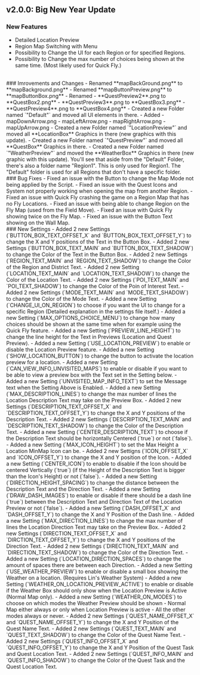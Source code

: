 ## v2.0.0: Big New Year Update

### New Features
- Detailed Location Preview
- Region Map Switching with Menu
- Possibility to Change the UI for each Region or for specified Regions.
- Possibility to Change the max number of choices being shown at the same time. (Most likely used for Quick Fly.)
<br/>
### Imrovements and Changes
- Renamed **mapBackGround.png** to **mapBackground.png**
- Renamed **mapButtonPreview.png** to **mapButtonBox.png**
- Renamed
  - **QuestPreview2**.png to **QuestBox2.png**
  - **QuestPreview3**.png to **QuestBox3.png**
  - **QuestPreview4**.png to **QuestBox4.png**
- Created a new Folder named `"Default"` and moved all UI elements in there.
- Added
  - mapDownArrow.png
  - mapLeftArrow.png
  - mapRightArrow.png
  - mapUpArrow.png
- Created a new Folder named `"LocationPreview"` and moved all **LocationBox** Graphics in there (new graphics with this update).
- Created a new Folder named `"QuestPreview"` and moved all **QuestBox** Graphics in there.
- Created a new Folder named `"WeatherPreview"` and moved the **WeatherBox** Graphics in there (new graphic with this update).
<Callout type="hint">
  You'll see that aside from the "Default" Folder, there's also a folder name "Region1". This is only used for Region1. The "Default" folder is used for all Regions that don't have a specific folder.
</Callout>
<br/>
### Bug Fixes
- Fixed an issue with the Button to change the Map Mode not being applied by the Script.
- Fixed an issue with the Quest Icons and System not properly working when opening the map from another Region.
- Fixed an issue with Quick Fly crashing the game on a Region Map that has no Fly Locations.
- Fixed an issue with being able to change Region on the Fly Map (used from the Field Move).
- Fixed an issue with Quick Fly showing twice on the Fly Map.
- Fixed an issue with the Button Text showing on the Wall Map.
<br/>
### New Settings
- Added 2 new Settings (`BUTTON_BOX_TEXT_OFFSET_X` and `BUTTON_BOX_TEXT_OFFSET_Y`) to change the X and Y positions of the Text in the Button Box.
- Added 2 new Settings (`BUTTON_BOX_TEXT_MAIN` and `BUTTON_BOX_TEXT_SHADOW`) to change the Color of the Text in the Button Box.
- Added 2 new Settings (`REGION_TEXT_MAIN` and `REGION_TEXT_SHADOW`) to change the Color of the Region and District Text.
- Added 2 new Setting (`LOCATION_TEXT_MAIN` and `LOCATION_TEXT_SHADOW`) to change the Color of the Location Text.
- Added 2 new Settings (`POI_TEXT_MAIN` and `POI_TEXT_SHADOW`) to change the Color of the Poin of Interest Text.
- Added 2 new Settings (`MODE_TEXT_MAIN` and `MODE_TEXT_SHADOW`) to change the Color of the Mode Text.
- Added a new Setting (`CHANGE_UI_ON_REGION`) to choose if you want the UI to change for a specific Region (Detailed explanation in the settings file itself.)
- Added a new Setting (`MAX_OPTIONS_CHOICE_MENU`) to change how many choices should be shown at the same time when for example using the Quick Fly feature.
- Added a new Setting (`PREVIEW_LINE_HEIGHT`) to change the line height for the Text in Previews (Location and Quest Preview).
- Added a new Setting (`USE_LOCATION_PREVIEW`) to enable or disable the Location Preview feature.
- Added a new Setting (`SHOW_LOCATION_BUTTON`) to change the button to activate the location preview for a location.
- Added a new Setting (`CAN_VIEW_INFO_UNVISITED_MAPS`) to enable or disable if you want to be able to view a preview box with the Text set in the Setting below.
- Added a new Setting (`UNVISITED_MAP_INFO_TEXT`) to set the Message text when the Setting Above is Enabled.
- Added a new Setting (`MAX_DESCRIPTION_LINES`) to change the max number of lines the Location Description Text may take on the Preview Box.
- Added 2 new Settings (`DESCRIPTION_TEXT_OFFSET_X` and `DESCRIPTION_TEXT_OFFSET_Y`) to change the X and Y positions of the Description Text.
- Added 2 new Settings (`DESCRIPTION_TEXT_MAIN` and `DESCRIPTION_TEXT_SHADOW`) to change the Color of the Description Text.
- Added a new Setting (`CENTER_DESCRIPTION_TEXT`) to choose if the Description Text should be horizontally Centered (`true`) or not (`false`).
- Added a new Setting (`MAX_ICON_HEIGHT`) to set the Max Height a Location MinMap Icon can be.
- Added 2 new Settigns (`ICON_OFFSET_X` and `ICON_OFFSET_Y`) to change the X and Y position of the Icon.
- Added a new Setting (`CENTER_ICON`) to enable to disable if the Icon should be centered Vertically (`true`) (if the Height of the Description Text is bigger than the Icon's Height) or not (`false`).
- Added a new Setting (`DIRECTION_HEIGHT_SPACING`) to change the distance between the Description Text and the Direction Text.
- Added a new Setting (`DRAW_DASH_IMAGES`) to enable or disable if there should be a dash line (`true`) between the Description Text and Direction Text of the Location Preview or not (`false`).
- Added a new Setting (`DASH_OFFSET_X` and `DASH_OFFSET_Y`) to change the X and Y Position of the Dash line.
- Added a new Setting (`MAX_DIRECTION_LINES`) to change the max number of lines the Location Direction Text may take on the Preview Box.
- Added 2 new Settings (`DIRECTION_TEXT_OFFSET_X` and `DIRCTION_TEXT_OFFSET_Y`) to change the X and Y positions of the Direction Text.
- Added 2 new Settings (`DIRECTION_TEXT_MAIN` and `DIRECTION_TEXT_SHADOW`) to change the Color of the Direction Text.
- Added a new Setting (`LOCATION_DIRECTION_SPACES`) to change the amount of spaces there are between each Direction.
- Added a new Setting (`USE_WEATHER_PREVIEW`) to enable or disable a small box showing the Weather on a location. (Requires Lin's Weather System)
- Added a new Setting (`WEATHER_ON_LOCATION_PREVIEW_ACTIVE`) to enable or disable if the Weather Box should only show when the Location Preview is Active (Normal Map only).
- Added a new Setting (`WEATHER_ON_MODES`) to choose on which modes the Weather Preview should be shown
  - Normal Map either always or only when Location Preview is active
  - All the other modes always or never.
- Added 2 new Settings (`QUEST_NAME_OFFSET_X` and `QUEST_NAME_OFFSET_Y`) to change the X and Y Position of the Quest Name Text.
- Added 2 new Settings (`QUEST_TEXT_MAIN` and `QUEST_TEXT_SHADOW`) to change the Color of the Quest Name Text.
- Added 2 new Settings (`QUEST_INFO_OFFSET_X` and `QUEST_INFO_OFFSET_Y`) to change the X and Y Position of the Quest Task and Quest Location Text.
- Added 2 new Settings (`QUEST_INFO_MAIN` and `QUEST_INFO_SHADOW`) to change the Color of the Quest Task and the Quest Location Text.